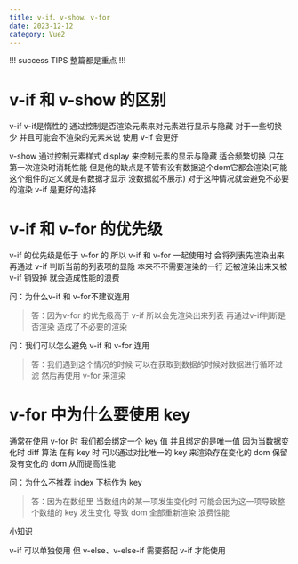 ```yaml
---
title: v-if、v-show、v-for
date: 2023-12-12
category: Vue2
---
```


!!! success TIPS
整篇都是重点
!!!

# v-if 和 v-show 的区别

v-if v-if是惰性的 通过控制是否渲染元素来对元素进行显示与隐藏 对于一些切换少 并且可能会不渲染的元素来说 使用 v-if 会更好

v-show 通过控制元素样式 display 来控制元素的显示与隐藏 适合频繁切换 只在第一次渲染时消耗性能 但是他的缺点是不管有没有数据这个dom它都会渲染(可能这个组件的定义就是有数据才显示 没数据就不展示) 对于这种情况就会避免不必要的渲染 v-if 是更好的选择

# v-if 和 v-for 的优先级

v-if 的优先级是低于 v-for 的 所以 v-if 和 v-for 一起使用时 会将列表先渲染出来 再通过 v-if 判断当前的列表项的显隐 本来不不需要渲染的一行 还被渲染出来又被 v-if 销毁掉 就会造成性能的浪费

问：为什么v-if 和 v-for不建议连用

> 答：因为v-for 的优先级高于 v-if 所以会先渲染出来列表 再通过v-if判断是否渲染 造成了不必要的渲染

问：我们可以怎么避免 v-if 和 v-for 连用

> 答：我们遇到这个情况的时候 可以在获取到数据的时候对数据进行循环过滤 然后再使用 v-for 来渲染

# v-for 中为什么要使用 key

通常在使用 v-for 时 我们都会绑定一个 key 值 并且绑定的是唯一值 因为当数据变化时 diff 算法 在有 key 时 可以通过对比唯一的 key 来渲染存在变化的 dom 保留没有变化的 dom 从而提高性能

问：为什么不推荐 index 下标作为 key

> 答：因为在数组里 当数组内的某一项发生变化时 可能会因为这一项导致整个数组的 key 发生变化 导致 dom 全部重新渲染 浪费性能

小知识

v-if 可以单独使用 但 v-else、v-else-if 需要搭配 v-if 才能使用
